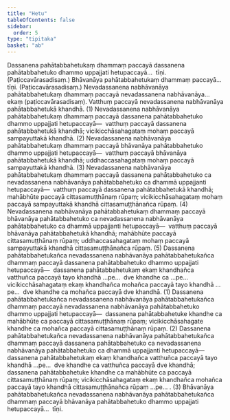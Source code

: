 ```yaml
---
title: "Hetu"
tableOfContents: false
sidebar:
  order: 5
type: "tipitaka"
basket: "ab"
---
```



<DynamicBreadcrumb />

<Division number="35">

<Paragraph number="1144">
Dassanena pahātabbahetukaṃ dhammaṃ paccayā dassanena pahātabbahetuko dhammo uppajjati hetupaccayā…  tīṇi. (Paṭiccavārasadisaṃ.)
</Paragraph>

<Paragraph number="1145">
Bhāvanāya pahātabbahetukaṃ dhammaṃ paccayā…  tīṇi. (Paṭiccavārasadisaṃ.)
</Paragraph>

<Paragraph number="1146">
Nevadassanena nabhāvanāya pahātabbahetukaṃ dhammaṃ paccayā nevadassanena nabhāvanāya…  ekaṃ (paṭiccavārasadisaṃ). Vatthuṃ paccayā nevadassanena nabhāvanāya pahātabbahetukā khandhā. (1)
</Paragraph>

<Paragraph number="1147">
Nevadassanena nabhāvanāya pahātabbahetukaṃ dhammaṃ paccayā dassanena pahātabbahetuko dhammo uppajjati hetupaccayā—  vatthuṃ paccayā dassanena pahātabbahetukā khandhā; vicikicchāsahagataṃ mohaṃ paccayā sampayuttakā khandhā. (2)
</Paragraph>

<Paragraph number="1148">
Nevadassanena nabhāvanāya pahātabbahetukaṃ dhammaṃ paccayā bhāvanāya pahātabbahetuko dhammo uppajjati hetupaccayā—  vatthuṃ paccayā bhāvanāya pahātabbahetukā khandhā; uddhaccasahagataṃ mohaṃ paccayā sampayuttakā khandhā. (3)
</Paragraph>

<Paragraph number="1149">
Nevadassanena nabhāvanāya pahātabbahetukaṃ dhammaṃ paccayā dassanena pahātabbahetuko ca nevadassanena nabhāvanāya pahātabbahetuko ca dhammā uppajjanti hetupaccayā—  vatthuṃ paccayā dassanena pahātabbahetukā khandhā; mahābhūte paccayā cittasamuṭṭhānaṃ rūpaṃ; vicikicchāsahagataṃ mohaṃ paccayā sampayuttakā khandhā cittasamuṭṭhānañca rūpaṃ. (4)
</Paragraph>

<Paragraph number="1150">
Nevadassanena nabhāvanāya pahātabbahetukaṃ dhammaṃ paccayā bhāvanāya pahātabbahetuko ca nevadassanena nabhāvanāya pahātabbahetuko ca dhammā uppajjanti hetupaccayā—  vatthuṃ paccayā bhāvanāya pahātabbahetukā khandhā; mahābhūte paccayā cittasamuṭṭhānaṃ rūpaṃ; uddhaccasahagataṃ mohaṃ paccayā sampayuttakā khandhā cittasamuṭṭhānañca rūpaṃ. (5)
</Paragraph>

</Division>
<Division number="36">

<Paragraph number="1151">
Dassanena pahātabbahetukañca nevadassanena nabhāvanāya pahātabbahetukañca dhammaṃ paccayā dassanena pahātabbahetuko dhammo uppajjati hetupaccayā—  dassanena pahātabbahetukaṃ ekaṃ khandhañca vatthuñca paccayā tayo khandhā …pe…  dve khandhe ca …pe…  vicikicchāsahagataṃ ekaṃ khandhañca mohañca paccayā tayo khandhā …pe…  dve khandhe ca mohañca paccayā dve khandhā. (1)
</Paragraph>

<Paragraph number="1152">
Dassanena pahātabbahetukañca nevadassanena nabhāvanāya pahātabbahetukañca dhammaṃ paccayā nevadassanena nabhāvanāya pahātabbahetuko dhammo uppajjati hetupaccayā—  dassanena pahātabbahetuke khandhe ca mahābhūte ca paccayā cittasamuṭṭhānaṃ rūpaṃ; vicikicchāsahagate khandhe ca mohañca paccayā cittasamuṭṭhānaṃ rūpaṃ. (2)
</Paragraph>

<Paragraph number="1153">
Dassanena pahātabbahetukañca nevadassanena nabhāvanāya pahātabbahetukañca dhammaṃ paccayā dassanena pahātabbahetuko ca nevadassanena nabhāvanāya pahātabbahetuko ca dhammā uppajjanti hetupaccayā—  dassanena pahātabbahetukaṃ ekaṃ khandhañca vatthuñca paccayā tayo khandhā …pe…  dve khandhe ca vatthuñca paccayā dve khandhā; dassanena pahātabbahetuke khandhe ca mahābhūte ca paccayā cittasamuṭṭhānaṃ rūpaṃ; vicikicchāsahagataṃ ekaṃ khandhañca mohañca paccayā tayo khandhā cittasamuṭṭhānañca rūpaṃ …pe… . (3)
</Paragraph>

<Paragraph number="1154">
Bhāvanāya pahātabbahetukañca nevadassanena nabhāvanāya pahātabbahetukañca dhammaṃ paccayā bhāvanāya pahātabbahetuko dhammo uppajjati hetupaccayā…  tīṇi.
</Paragraph>
</Division>